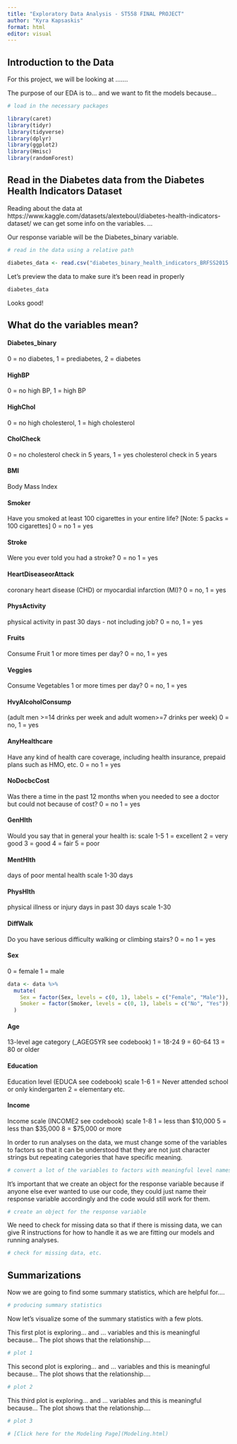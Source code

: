 ```yaml
---
title: "Exploratory Data Analysis - ST558 FINAL PROJECT"
author: "Kyra Kapsaskis"
format: html
editor: visual
---
```


## Introduction to the Data

For this project, we will be looking at .......

The purpose of our EDA is to... and we want to fit the models because...

```r
# load in the necessary packages

library(caret)
library(tidyr)
library(tidyverse)
library(dplyr)
library(ggplot2)
library(Hmisc)
library(randomForest)
```

## Read in the Diabetes data from the Diabetes Health Indicators Dataset

Reading about the data at https://www.kaggle.com/datasets/alexteboul/diabetes-health-indicators-dataset/ we can get some info on the variables. ...

Our response variable will be the Diabetes_binary variable.

```r
# read in the data using a relative path

diabetes_data <- read.csv("diabetes_binary_health_indicators_BRFSS2015.csv")

```

Let's preview the data to make sure it's been read in properly

```r
diabetes_data
```

Looks good!

## What do the variables mean?

#### Diabetes_binary
0 = no diabetes, 1 = prediabetes, 2 = diabetes

#### HighBP
0 = no high BP, 1 = high BP

#### HighChol
0 = no high cholesterol, 1 = high cholesterol

#### CholCheck
0 = no cholesterol check in 5 years, 1 = yes cholesterol check in 5 years

#### BMI
Body Mass Index

#### Smoker
Have you smoked at least 100 cigarettes in your entire life? [Note: 5 packs = 100 cigarettes] 0 = no 1 = yes

#### Stroke
Were you ever told you had a stroke? 0 = no 1 = yes

#### HeartDiseaseorAttack
coronary heart disease (CHD) or myocardial infarction (MI)? 0 = no, 1 = yes

#### PhysActivity
physical activity in past 30 days - not including job? 0 = no, 1 = yes

#### Fruits
Consume Fruit 1 or more times per day? 0 = no, 1 = yes

#### Veggies
Consume Vegetables 1 or more times per day? 0 = no, 1 = yes

#### HvyAlcoholConsump
(adult men >=14 drinks per week and adult women>=7 drinks per week) 0 = no, 1 = yes

#### AnyHealthcare
Have any kind of health care coverage, including health insurance, prepaid plans such as HMO, etc. 0 = no 1 = yes

#### NoDocbcCost
Was there a time in the past 12 months when you needed to see a doctor but could not because of cost? 0 = no 1 = yes

#### GenHlth
Would you say that in general your health is: scale 1-5 1 = excellent 2 = very good 3 = good 4 = fair 5 = poor

#### MentHlth
days of poor mental health scale 1-30 days

#### PhysHlth
physical illness or injury days in past 30 days scale 1-30

#### DiffWalk
Do you have serious difficulty walking or climbing stairs? 0 = no 1 = yes

#### Sex
0 = female 1 = male

```r

data <- data %>%
  mutate( 
    Sex = factor(Sex, levels = c(0, 1), labels = c("Female", "Male")),
    Smoker = factor(Smoker, levels = c(0, 1), labels = c("No", "Yes")),
  )

```


#### Age
13-level age category (_AGEG5YR see codebook) 1 = 18-24 9 = 60-64 13 = 80 or older

#### Education
Education level (EDUCA see codebook) scale 1-6 1 = Never attended school or only kindergarten 2 = elementary etc.

#### Income
Income scale (INCOME2 see codebook) scale 1-8 1 = less than $10,000 5 = less than $35,000 8 = $75,000 or more

In order to run analyses on the data, we must change some of the variables to factors so that it can be understood that they are not just character strings but repeating categories that have specific meaning.

```r
# convert a lot of the variables to factors with meaningful level names


```

It's important that we create an object for the response variable because if anyone else ever wanted to use our code, they could just name their response variable accordingly and the code would still work for them.

```r
# create an object for the response variable
```

We need to check for missing data so that if there is missing data, we can give R instructions for how to handle it as we are fitting our models and running analyses.

```r
# check for missing data, etc.
```

## Summarizations

Now we are going to find some summary statistics, which are helpful for....

```r
# producing summary statistics


```

Now let's visualize some of the summary statistics with a few plots.

This first plot is exploring... and ... variables and this is meaningful because... The plot shows that the relationship....

```r
# plot 1


```

This second plot is exploring... and ... variables and this is meaningful because... The plot shows that the relationship....

```r
# plot 2


```

This third plot is exploring... and ... variables and this is meaningful because... The plot shows that the relationship....

```r
# plot 3


```

```r
# [Click here for the Modeling Page](Modeling.html)
```
